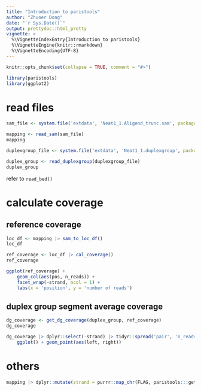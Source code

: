 ```yaml
---
title: "Introduction to paristools"
author: "Zhuoer Dong"
date: "`r Sys.Date()`"
output: prettydoc::html_pretty
vignette: >
  %\VignetteIndexEntry{Introduction to paristools}
  %\VignetteEngine{knitr::rmarkdown}
  %\VignetteEncoding{UTF-8}
---
```


```r
knitr::opts_chunk$set(collapse = TRUE, comment = "#>")
```



```r
library(paristools)
library(ggplot2)
```



# read files

```r
sam_file <- system.file('extdata', 'Neat1_1.Aligend_trunc.sam', package = 'paristools')

mapping <- read_sam(sam_file)
mapping
```

```r
duplexgroup_file <- system.file('extdata', 'Neat1_1.duplexgroup', package = 'paristools');

duplex_group <- read_duplexgroup(duplexgroup_file)
duplex_group
```

refer to `read_bed()`



# calculate coverage

## reference coverage

```r
loc_df <- mapping |> sam_to_loc_df() 
loc_df

ref_coverage <- loc_df |> cal_coverage()
ref_coverage
```

```r
ggplot(ref_coverage) + 
    geom_col(aes(pos, n_reads)) + 
    facet_wrap(~strand, ncol = 1) + 
    labs(x = 'position', y = 'number of reads')
```

## duplex group segment average coverage 

```r
dg_coverage <- get_dg_coverage(duplex_group, ref_coverage)
dg_coverage
```

```r
dg_coverage |> dplyr::select(-strand) |> tidyr::spread('pair', 'n_reads') |>
    ggplot() + geom_point(aes(left, right))
```



# others 

```r
mapping |> dplyr::mutate(strand = purrr::map_chr(FLAG, paristools:::get_strand))
```
